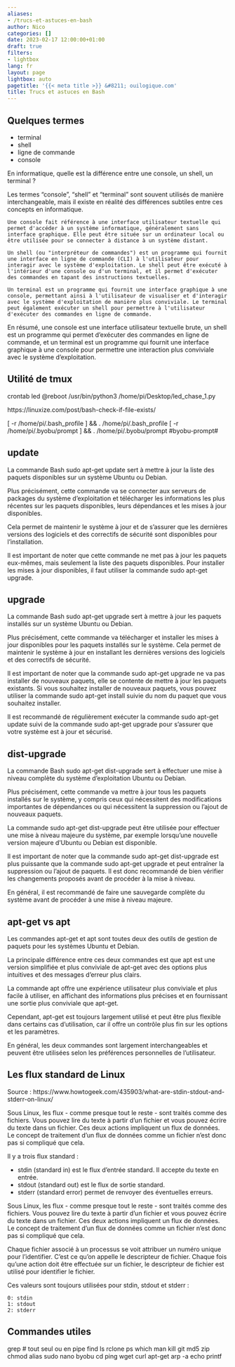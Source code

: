 ```yaml
---
aliases:
- /trucs-et-astuces-en-bash
author: Nico
categories: []
date: 2023-02-17 12:00:00+01:00
draft: true
filters:
- lightbox
lang: fr
layout: page
lightbox: auto
pagetitle: '{{< meta title >}} &#8211; ouilogique.com'
title: Trucs et astuces en Bash
---
```


## Quelques termes

-   terminal
-   shell
-   ligne de commande
-   console

En informatique, quelle est la différence entre une console, un shell, un terminal ?

Les termes "console", "shell" et "terminal" sont souvent utilisés de manière interchangeable, mais il existe en réalité des différences subtiles entre ces concepts en informatique.

    Une console fait référence à une interface utilisateur textuelle qui permet d'accéder à un système informatique, généralement sans interface graphique. Elle peut être située sur un ordinateur local ou être utilisée pour se connecter à distance à un système distant.

    Un shell (ou "interpréteur de commandes") est un programme qui fournit une interface en ligne de commande (CLI) à l'utilisateur pour interagir avec le système d'exploitation. Le shell peut être exécuté à l'intérieur d'une console ou d'un terminal, et il permet d'exécuter des commandes en tapant des instructions textuelles.

    Un terminal est un programme qui fournit une interface graphique à une console, permettant ainsi à l'utilisateur de visualiser et d'interagir avec le système d'exploitation de manière plus conviviale. Le terminal peut également exécuter un shell pour permettre à l'utilisateur d'exécuter des commandes en ligne de commande.

En résumé, une console est une interface utilisateur textuelle brute, un shell est un programme qui permet d'exécuter des commandes en ligne de commande, et un terminal est un programme qui fournit une interface graphique à une console pour permettre une interaction plus conviviale avec le système d'exploitation.

## Utilité de tmux

crontab led
@reboot /usr/bin/python3 /home/pi/Desktop/led_chase_1.py

https://linuxize.com/post/bash-check-if-file-exists/

[ -r /home/pi/.bash_profile ] && . /home/pi/.bash_profile
[ -r /home/pi/.byobu/prompt ] && . /home/pi/.byobu/prompt #byobu-prompt#

## update

La commande Bash sudo apt-get update sert à mettre à jour la liste des paquets disponibles sur un système Ubuntu ou Debian.

Plus précisément, cette commande va se connecter aux serveurs de packages du système d'exploitation et télécharger les informations les plus récentes sur les paquets disponibles, leurs dépendances et les mises à jour disponibles.

Cela permet de maintenir le système à jour et de s'assurer que les dernières versions des logiciels et des correctifs de sécurité sont disponibles pour l'installation.

Il est important de noter que cette commande ne met pas à jour les paquets eux-mêmes, mais seulement la liste des paquets disponibles. Pour installer les mises à jour disponibles, il faut utiliser la commande sudo apt-get upgrade.

## upgrade

La commande Bash sudo apt-get upgrade sert à mettre à jour les paquets installés sur un système Ubuntu ou Debian.

Plus précisément, cette commande va télécharger et installer les mises à jour disponibles pour les paquets installés sur le système. Cela permet de maintenir le système à jour en installant les dernières versions des logiciels et des correctifs de sécurité.

Il est important de noter que la commande sudo apt-get upgrade ne va pas installer de nouveaux paquets, elle se contente de mettre à jour les paquets existants. Si vous souhaitez installer de nouveaux paquets, vous pouvez utiliser la commande sudo apt-get install suivie du nom du paquet que vous souhaitez installer.

Il est recommandé de régulièrement exécuter la commande sudo apt-get update suivi de la commande sudo apt-get upgrade pour s'assurer que votre système est à jour et sécurisé.

## dist-upgrade

La commande Bash sudo apt-get dist-upgrade sert à effectuer une mise à niveau complète du système d'exploitation Ubuntu ou Debian.

Plus précisément, cette commande va mettre à jour tous les paquets installés sur le système, y compris ceux qui nécessitent des modifications importantes de dépendances ou qui nécessitent la suppression ou l'ajout de nouveaux paquets.

La commande sudo apt-get dist-upgrade peut être utilisée pour effectuer une mise à niveau majeure du système, par exemple lorsqu'une nouvelle version majeure d'Ubuntu ou Debian est disponible.

Il est important de noter que la commande sudo apt-get dist-upgrade est plus puissante que la commande sudo apt-get upgrade et peut entraîner la suppression ou l'ajout de paquets. Il est donc recommandé de bien vérifier les changements proposés avant de procéder à la mise à niveau.

En général, il est recommandé de faire une sauvegarde complète du système avant de procéder à une mise à niveau majeure.

## apt-get vs apt

Les commandes apt-get et apt sont toutes deux des outils de gestion de paquets pour les systèmes Ubuntu et Debian.

La principale différence entre ces deux commandes est que apt est une version simplifiée et plus conviviale de apt-get avec des options plus intuitives et des messages d'erreur plus clairs.

La commande apt offre une expérience utilisateur plus conviviale et plus facile à utiliser, en affichant des informations plus précises et en fournissant une sortie plus conviviale que apt-get.

Cependant, apt-get est toujours largement utilisé et peut être plus flexible dans certains cas d'utilisation, car il offre un contrôle plus fin sur les options et les paramètres.

En général, les deux commandes sont largement interchangeables et peuvent être utilisées selon les préférences personnelles de l'utilisateur.

## Les flux standard de Linux

Source : https://www.howtogeek.com/435903/what-are-stdin-stdout-and-stderr-on-linux/

Sous Linux, les flux - comme presque tout le reste - sont traités comme des fichiers. Vous pouvez lire du texte à partir d'un fichier et vous pouvez écrire du texte dans un fichier. Ces deux actions impliquent un flux de données. Le concept de traitement d'un flux de données comme un fichier n'est donc pas si compliqué que cela.

Il y a trois flux standard :

-   stdin (standard in) est le flux d'entrée standard. Il accepte du texte en entrée.
-   stdout (standard out) est le flux de sortie standard.
-   stderr (standard error) permet de renvoyer des éventuelles erreurs.

Sous Linux, les flux - comme presque tout le reste - sont traités comme des fichiers. Vous pouvez lire du texte à partir d'un fichier et vous pouvez écrire du texte dans un fichier. Ces deux actions impliquent un flux de données. Le concept de traitement d'un flux de données comme un fichier n'est donc pas si compliqué que cela.

Chaque fichier associé à un processus se voit attribuer un numéro unique pour l'identifier. C'est ce qu'on appelle le descripteur de fichier. Chaque fois qu'une action doit être effectuée sur un fichier, le descripteur de fichier est utilisé pour identifier le fichier.

Ces valeurs sont toujours utilisées pour stdin, stdout et stderr :

    0: stdin
    1: stdout
    2: stderr

## Commandes utiles

grep # tout seul ou en pipe
find
ls
rclone
ps
which
man
kill
git
md5
zip
chmod
alias
sudo
nano
byobu
cd
ping
wget
curl
apt-get
arp -a
echo
printf
